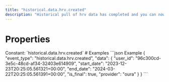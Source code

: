 ```yaml
---
title: "historical.data.hrv.created"
description: "Historical pull of hrv data has completed and you can now pull data for this resource."
---
```

# Properties
<ResponseField name="event_type" type="const string" required="true">
Constant: `historical.data.hrv.created`
</ResponseField>
<ResponseField name="data" type="HistoricalDataCreated" required="true">
<Expandable title="HistoricalDataCreated" defaultOpen="true">
<ResponseField name="user_id" type="string" required="true">
</ResponseField>
<ResponseField name="start_date" type="string" required="true">
</ResponseField>
<ResponseField name="end_date" type="string" required="true">
</ResponseField>
<ResponseField name="is_final" type="boolean" required="true">
</ResponseField>
<ResponseField name="provider" type="string" required="true">
</ResponseField>
</Expandable>
</ResponseField>
# Examples
<CodeGroup>
```json Example
{
  "event_type": "historical.data.hrv.created",
  "data": {
    "user_id": "96c300cd-3e5c-48cd-af34-32403e614909",
    "start_date": "2023-12-23T20:25:05.561321+00:00",
    "end_date": "2024-03-22T20:25:05.561391+00:00",
    "is_final": true,
    "provider": "oura"
  }
}
```
</CodeGroup>
